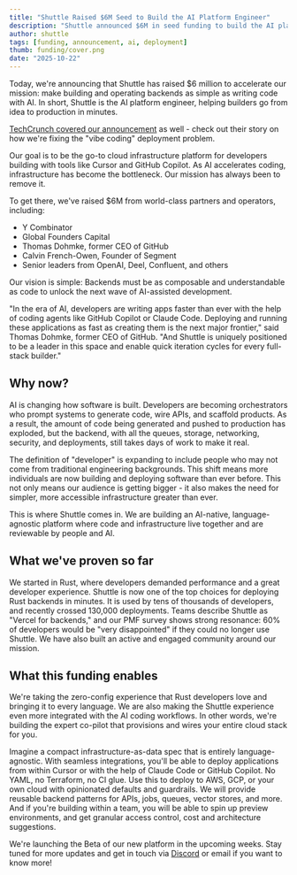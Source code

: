 ```yaml
---
title: "Shuttle Raised $6M Seed to Build the AI Platform Engineer"
description: "Shuttle announced $6M in seed funding to build the AI platform engineer that helps developers deploy backends as fast as they code them with AI assistance."
author: shuttle
tags: [funding, announcement, ai, deployment]
thumb: funding/cover.png
date: "2025-10-22"
---
```


Today, we're announcing that Shuttle has raised $6 million to accelerate our mission: make building and operating backends as simple as writing code with AI. In short, Shuttle is the AI platform engineer, helping builders go from idea to production in minutes.

[TechCrunch covered our announcement](https://techcrunch.com/2025/10/22/shuttle-raises-6-million-to-fix-vibe-codings-deployment-problem/) as well - check out their story on how we're fixing the "vibe coding" deployment problem.

Our goal is to be the go-to cloud infrastructure platform for developers building with tools like Cursor and GitHub Copilot. As AI accelerates coding, infrastructure has become the bottleneck. Our mission has always been to remove it.

To get there, we've raised $6M from world-class partners and operators, including:

- Y Combinator
- Global Founders Capital
- Thomas Dohmke, former CEO of GitHub
- Calvin French-Owen, Founder of Segment
- Senior leaders from OpenAI, Deel, Confluent, and others

Our vision is simple: Backends must be as composable and understandable as code to unlock the next wave of AI-assisted development.

"In the era of AI, developers are writing apps faster than ever with the help of coding agents like GitHub Copilot or Claude Code. Deploying and running these applications as fast as creating them is the next major frontier," said Thomas Dohmke, former CEO of GitHub. "And Shuttle is uniquely positioned to be a leader in this space and enable quick iteration cycles for every full-stack builder."

## Why now?

AI is changing how software is built. Developers are becoming orchestrators who prompt systems to generate code, wire APIs, and scaffold products. As a result, the amount of code being generated and pushed to production has exploded, but the backend, with all the queues, storage, networking, security, and deployments, still takes days of work to make it real.

The definition of "developer" is expanding to include people who may not come from traditional engineering backgrounds. This shift means more individuals are now building and deploying software than ever before. This not only means our audience is getting bigger - it also makes the need for simpler, more accessible infrastructure greater than ever.

This is where Shuttle comes in. We are building an AI-native, language-agnostic platform where code and infrastructure live together and are reviewable by people and AI.

## What we've proven so far

We started in Rust, where developers demanded performance and a great developer experience. Shuttle is now one of the top choices for deploying Rust backends in minutes. It is used by tens of thousands of developers, and recently crossed 130,000 deployments. Teams describe Shuttle as "Vercel for backends," and our PMF survey shows strong resonance: 60% of developers would be "very disappointed" if they could no longer use Shuttle. We have also built an active and engaged community around our mission.

## What this funding enables

We're taking the zero-config experience that Rust developers love and bringing it to every language. We are also making the Shuttle experience even more integrated with the AI coding workflows. In other words, we're building the expert co-pilot that provisions and wires your entire cloud stack for you.

Imagine a compact infrastructure-as-data spec that is entirely language-agnostic. With seamless integrations, you'll be able to deploy applications from within Cursor or with the help of Claude Code or GitHub Copilot. No YAML, no Terraform, no CI glue. Use this to deploy to AWS, GCP, or your own cloud with opinionated defaults and guardrails. We will provide reusable backend patterns for APIs, jobs, queues, vector stores, and more. And if you're building within a team, you will be able to spin up preview environments, and get granular access control, cost and architecture suggestions.

We're launching the Beta of our new platform in the upcoming weeks. Stay tuned for more updates and get in touch via [Discord](https://discord.com/invite/shuttle) or email if you want to know more!

<DiscordCTA
  title="Get Early Access"
  subtitle="Join our Discord to be the first to know about the new platform beta and connect with the team"
/>
